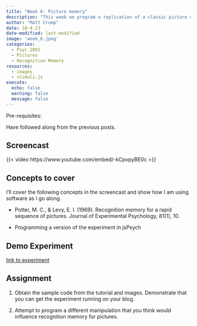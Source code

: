 ```yaml
---
title: "Week 6: Picture memory"
description: "This week we program a replication of a classic picture memory experiment."
author: "Matt Crump"
date: 10-4-23
date-modified: last-modified
image: 'week_6.jpeg'
categories:
  - Psyc 2001
  - Pictures
  - Recognition Memory
resources: 
  - images
  - stimuli.js
execute:
  echo: false
  warning: false
  message: false
---
```


Pre-requisites:

Have followed along from the previous posts.

## Screencast

{{< video https://www.youtube.com/embed/-kCpvpyBE0c >}}

## Concepts to cover

I'll cover the following concepts in the screencast and show how I am using software as I go along.

- Potter, M. C., & Levy, E. I. (1969). Recognition memory for a rapid sequence of pictures. Journal of Experimental Psychology, 81(1), 10.


- Programming a version of the experiment in jsPsych

## Demo Experiment

[link to experiment](picture.html)
  
## Assignment

1. Obtain the sample code from the tutorial and images. Demonstrate that you can get the experiment running on your blog.

2. Attempt to program a different manipulation that you think would influence recognition memory for pictures.

